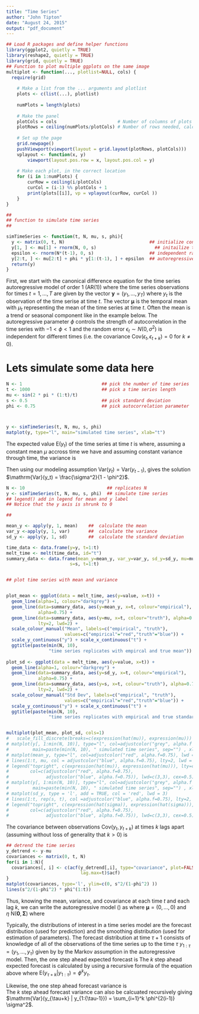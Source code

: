 ```yaml
---
title: "Time Series"
author: "John Tipton"
date: "August 24, 2015"
output: "pdf_document"
---
```

```r
## Load R packages and define helper functions
library(ggplot2, quietly = TRUE)
library(reshape2, quietly = TRUE)
library(grid, quietly = TRUE)
## Function to plot multiple ggplots on the same image
multiplot <- function(..., plotlist=NULL, cols) {
  require(grid)
	
	# Make a list from the ... arguments and plotlist
	plots <- c(list(...), plotlist)
	
	numPlots = length(plots)
	
	# Make the panel
	plotCols = cols                       # Number of columns of plots
	plotRows = ceiling(numPlots/plotCols) # Number of rows needed, calculated from # of cols
	
	# Set up the page
	grid.newpage()
	pushViewport(viewport(layout = grid.layout(plotRows, plotCols)))
	vplayout <- function(x, y)
		viewport(layout.pos.row = x, layout.pos.col = y)
	
	# Make each plot, in the correct location
	for (i in 1:numPlots) {
		curRow = ceiling(i/plotCols)
		curCol = (i-1) %% plotCols + 1
		print(plots[[i]], vp = vplayout(curRow, curCol ))
	}	
}

##
## function to simulate time series
##

simTimeSeries <- function(t, N, mu, s, phi){
  y <- matrix(0, t, N)                                ## initialize container
  y[1, ] <- mu[1] + rnorm(N, 0, s)                      ## initailize time series at time 1
  epsilon <- rnorm(N*(t-1), 0, s)                     ## independent random error
  y[2:t, ] <- mu[2:t] + phi * y[1:(t-1), ] + epsilon  ## autoregressive model
  return(y)
}

```
First, we start with the canonical difference equation for the time series autoregressive model of order 1 (AR(1))
\begin{align}
\label{ar}
y_t & = \mu_t + \phi y_{t-1} + \epsilon_t
\end{align}
where the time series observations for times $t = 1, \ldots, T$ are given by the vector $\mathbf{y} = \left( y_1, \ldots, y_T \right)$ where $y_t$ is the observation of the time serise at time $t$. The vector $\boldsymbol{\mu}$ is the temporal mean with $\mu_t$ representing the mean of the time series at time $t$. Often the mean is a trend or seasonal component like in the example below. The autoregressive parameter $\phi$ controls the strength of autocorrelation in the time series with $-1 < \phi < 1$ and the random error $\epsilon_t \sim N(0, \sigma^2)$ is independent for different times (i.e. the covariance $\mathrm{Cov}(\epsilon_t, \epsilon_{t+k}) = 0$ for $k \neq 0$). 

# Lets simulate some data here
```r
N <- 1                              ## pick the number of time series
t <- 1000                           ## pick a time series length
mu <- sin(2 * pi * (1:t)/t)
s <- 0.5                            ## pick standard deviation
phi <- 0.75                         ## pick autocorrelation parameter



y <- simTimeSeries(t, N, mu, s, phi)
matplot(y, type="l", main="simulated time series", xlab="t")

```

The expected value $\mathrm{E}(y_t)$ of the time series at time $t$ is 
\begin{align*}
\mathrm{E}(y_t) & = \mathrm{E}(\phi y_{t-1}) + \mathrm{E}(\epsilon_t) \\
& = \phi \mathrm{E}(y_{t-1}) + 0
\end{align*}
where, assuming a constant mean $\mu$ accross time we have
\begin{align*}
\mathrm{E}(y_t) & = \phi \mathrm{E}(y_{t-1})\\
\rightarrow
\mathrm{E}(y_t) (1 - \phi) & = 0\\
\rightarrow
\mathrm{E}(y_t) & = 0\\
\end{align*}
and assuming constant variance through time, the variance is 
\begin{align*}
\mathrm{Var}(y_t) & = \mathrm{Var}(\phi y_{t - 1} + \epsilon_t) \\
& = \mathrm{Var}(\phi y_{t - 1}) + \mathrm{Var}(\epsilon_t) + 2 \mathrm{Cov}(\phi y_{t - 1}, \epsilon_t) \\
& = \phi^2 \mathrm{Var}(y_{t - 1}) + \sigma^2  + 0 \\
\end{align*}

Then using our modeling assumption $\mathrm{Var}(y_t) = \mathrm{Var}(y_{t-1})$,
\begin{align*}
\mathrm{Var}(y_t) - \phi^2 \mathrm{Var}(y_t) & = \sigma^2 \\
% & = \phi^2 \left(\phi^2 \mathrm{Var}(y_{t - 2}) + \sigma^2 \right) + \sigma^2 \\
% & = \vdots \\
\end{align*}
gives the solution $\mathrm{Var}(y_t) = \frac{\sigma^2}{1 - \phi^2}$.
```r
N <- 10                               ## replicates N
y <- simTimeSeries(t, N, mu, s, phi)  ## simulate time series
## legend() add in legend for mean and y label
## Notice that the y axis is shrunk to 0

## 

mean_y <- apply(y, 1, mean)    ##  calculate the mean
var_y <-apply(y, 1, var)       ##  calculate the variance
sd_y <- apply(y, 1, sd)        ##  calculate the standard deviation

time_data <- data.frame(y=y, t=1:t)
melt_time <- melt(time_data, id="t")                        
summary_data <- data.frame(mean_y=mean_y, var_y=var_y, sd_y=sd_y, mu=mu, 
                        s=s, t=1:t)


## plot time series with mean and variance


plot_mean <- ggplot(data = melt_time, aes(y=value, x=t)) + 
  geom_line(alpha=1, colour="darkgrey") + 
  geom_line(data=summary_data, aes(y=mean_y, x=t, colour="empirical"), 
            alpha=0.75) + 
  geom_line(data=summary_data, aes(y=mu, x=t, colour="truth"), alpha=0.75, 
            lty=2, lwd=2) + 
  scale_colour_manual("Mean", labels=c("empirical", "truth"), 
                      values=c("empirical"="red","truth"="blue")) + 
  scale_y_continuous("y") + scale_x_continuous("t") +
  ggtitle(paste(min(N, 10), 
                "time series replicates with empircal and true mean"))
 
plot_sd <- ggplot(data = melt_time, aes(y=value, x=t)) + 
  geom_line(alpha=1, colour="darkgrey") + 
  geom_line(data=summary_data, aes(y=sd_y, x=t, colour="empirical"), 
            alpha=0.75) + 
  geom_line(data=summary_data, aes(y=s, x=t, colour="truth"), alpha=0.75, 
            lty=2, lwd=2) + 
  scale_colour_manual("Std Dev", labels=c("empirical", "truth"), 
                      values=c("empirical"="red","truth"="blue")) + 
  scale_y_continuous("y") + scale_x_continuous("t") + 
  ggtitle(paste(min(N, 10), 
                "time series replicates with empirical and true standard deviation"))


multiplot(plot_mean, plot_sd, cols=1)
#   scale_fill_discrete(breaks=c(expression(hat(mu)), expression(mu)))
# matplot(y[, 1:min(N, 10)], type="l", col=adjustcolor("grey", alpha.f = 0.75),
#         main=paste(min(N, 10), " simulated time series", sep="") , xlab="t", ylab="y")
# matplot(mean_y, type="l", col=adjustcolor("red", alpha.f=0.75), lwd = 2, add = TRUE)
# lines(1:t, mu, col = adjustcolor("blue", alpha.f=0.75), lty=2, lwd = 3)
# legend("topright", c(expression(hat(mu)), expression(hat(mu))), lty=c(1,2),
#        col=c(adjustcolor("red", alpha.f=0.75), 
#              adjustcolor("blue", alpha.f=0.75)), lwd=c(3,3), cex=0.5)
# matplot(y[, 1:min(N, 10)], type="l", col=adjustcolor("grey", alpha.f = 0.75),
#         main=paste(min(N, 10), " simulated time series", sep="") , xlab="t", ylab="y")
# matplot(sd_y, type = 'l', add = TRUE, col = 'red', lwd = 3)
# lines(1:t, rep(s, t), col =adjustcolor("blue", alpha.f=0.75), lty=2, lwd=3)
# legend("topright", c(expression(hat(sigma)), expression(hat(sigma))), lty=c(1,2),
#        col=c(adjustcolor("red", alpha.f=0.75), 
#              adjustcolor("blue", alpha.f=0.75)), lwd=c(3,3), cex=0.5)
```

The covariance between observations $\mathrm{Cov}(y_t, y_{t+k})$ at times $k$ lags apart (assuming without loss of generality that $k>0$) is
\begin{align*}
\mathrm{Cov}(y_t, y_{t+k}) & = \mathrm{E}(y_t y_{t+k}) - \mathrm{E}(y_t) \mathrm{E}(y_{t+k}) \\ 
& = \mathrm{E}(y_t (\phi y_{t+k-1} + \epsilon_{t+k})) - 0 \\
& = \mathrm{E}(\phi y_t y_{t+k-1}) + \mathrm{E}(y_t \epsilon_{t+k}) \\
& = \mathrm{E}(\phi y_t y_{t+k-1}) + \mathrm{E}(y_t) \mathrm{E}(\epsilon_{t+k})\\
& = \mathrm{E}(\phi y_t y_{t+k-1}) + 0 \\
& = \mathrm{E}(y_t (\phi y_{t+k-2} + \epsilon_{t+k-1})) \\
& = \vdots \\
& = \phi^{k} \mathrm{E}(y_t^2) \\
& = \phi^{k} \frac{\sigma^2}{1 - \phi^2}. \\
\end{align*}

```r
## detrend the time series
y_detrend <- y-mu
covariances <- matrix(0, t, N)
for(i in 1:N){
  covariances[, i] <- c(acf(y_detrend[,i], type="covariance", plot=FALSE, 
                            lag.max=t)$acf)
}
matplot(covariances, type='l', ylim=c(0, s^2/(1-phi^2) ))
lines(s^2/(1-phi^2) * phi^(1:t))

```

Thus, knowing the mean, variance, and covariance at each time $t$ and each lag $k$, we can write the autoregressive model (\ref{ar1}) as 
\begin{align}
\label{var}
\mathbf{y} & = \boldsymbol{\mu} + \boldsymbol{\eta}
\end{align}
where $\mathbf{\mu} = \left(0, \ldots, 0 \right)$ and $\eta ~ \mbox{N}\left( \mathbf{0}, \boldsymbol{\Sigma} \right)$ where
\begin{align*}
\boldsymbol{\Sigma} & = \frac{\sigma^2}{1 - \phi^2} \left(\begin{pmatrix}
1 & \phi & \phi^2 & \phi^3 & \cdots & \phi^{T-1}\\
\phi & 1 & \phi & \phi^2 & \cdots & \phi^{T-2}\\
\phi^2 & \phi & 1 & \phi & \cdots & \phi^{T-3} \\
\phi^3 & \phi^2 & \phi & 1 & \cdots & \phi^{T-4} \\
\vdots & \vdots & \vdots & \vdots & \ddots & \vdots \\
\phi^{T-1} & \phi^{T-2} & \phi^{T-3} & \phi^{T-4} & \cdots & 1
\end{pmatrix} \right)
\end{align*}

Typically, the distributions of interest in a time series model are the forecast distribution (used for prediction) and the smoothing distribution (used for estimation of parameters). The forecast distribution at time $\tau + 1$ consists of knowledge of all of the observations of the time series up to the time $\tau$ $y_{1:{\tau}} = (y_1, \ldots, y_{\tau})$ given by
\begin{align*}
[y_{\tau+1} | y_{1:{\tau}}] & = [y_{\tau+1} | y_{\tau}]
\end{align*}
by the Markov assumption in the autoregressive model. Then, the one step ahead expected forecast is 
\begin{align*}
\mathrm{E}(y_{\tau+1} | y_{1:{\tau}}) & = \mathrm{E}(y_{\tau+1} | y_{\tau}) \\
& = \mathrm{E}(\phi y_{\tau} + \epsilon_{\tau + 1} | y_{\tau}) \\
& = \mathrm{E}(\phi y_{\tau}| y_{\tau}) + \mathrm{E}(\epsilon_{\tau+1} | y_{\tau}) \\
& \phi y_{\tau} + 0. \\
\end{align*}
The $k$ step ahead expected forecast is calculated by using a recursive formula of the equation above where $\mathrm{E}(y_{\tau + k} | y_{1:{\tau}}) = \phi^k y_{\tau}$.

Likewise, the one step ahead forecast variance is  
\begin{align*}
\mathrm{Var}(y_{\tau+1} | y_{1:{\tau}}) & = \mathrm{Var}(y_{\tau+1} | y_{\tau}) \\
& = \mathrm{Var}(\phi y_{\tau} + \epsilon_{\tau+1} | y_{\tau}) \\
& = \phi^2 \mathrm{Var}(y_{\tau}| y_{\tau}) + 2 \mathrm{Cov}(\phi y_{\tau}, \epsilon_{\tau+1}| y_{\tau}) + \mathrm{Var}(\epsilon_{\tau+1} | y_{\tau}) \\
& =  0 + 0 + \sigma^2.
\end{align*}
The $k$ step ahead forecast variance can also be calcuated recursively giving $\mathrm{Var}(y_{\tau+k} | y_{1:{\tau-1}}) = \sum_{i=1}^k \phi^{2(i-1)} \sigma^2$.

